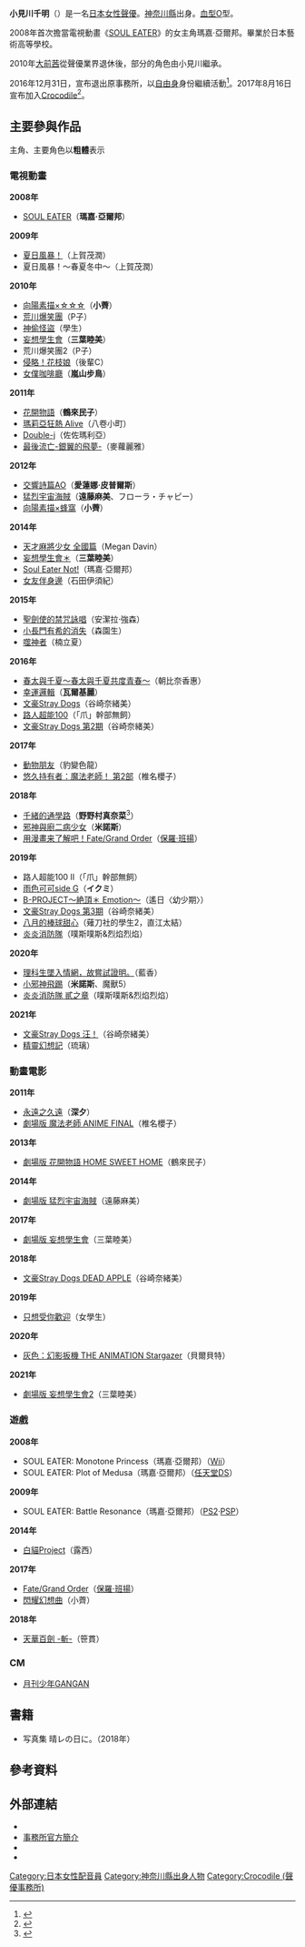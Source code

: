 {{Primarysources|time=2019-09-22}}
{{藝人
| 姓名     = 小見川 千明
| 類型     = 配音員
| 圖片     = Chiaki OMIGAWA 20170421.jpg
| 圖片尺寸 = 
| 圖片簡介 = 
| 原名     = 
| 外文名   = 小見川 千明
| 外文     = ja
| 國籍     = {{JPN}}
| 出生日期 = {{Birth_date_and_age|1989|11|11}}
| 出生地點 = {{JPN}}[[神奈川縣|神奈川縣]]
| 逝世日期 = 
| 逝世地點 = 
| 職業     = 
| 語言     = 
| 教育程度 = 
| 宗教信仰 = 
| 配偶     = 
| 音樂類型 = 
| 演奏樂器 = 
| 出道日期 = 
| 出道作   = 瑪嘉·亞爾邦（[[SOUL_EATER|SOUL EATER]]）
| 活躍年代 = 2008年－
| 唱片公司 = 
| 經紀公司 = [[Crocodile_(聲優事務所)|Crocodile]]
| 網站     = 
| 相關團體 = 
| 獎項     = 
| 代表作 = 瑪嘉·亞爾邦（[[SOUL_EATER|SOUL EATER]]）<br /> 嵐山步鳥（[[女僕咖啡廳|女僕咖啡廳]]）<br /> 鶴來民子（[[花開物語|花開物語]]）
}}
{{Japanese|japanese=小見川 千明|kana=おみがわ ちあき|romaji=Omigawa Chiaki}}
'''小見川千明'''（{{bd|1989年|11月11日}}）是一名[[日本|日本]][[女性|女性]][[聲優|聲優]]。[[神奈川縣|神奈川縣]]出身。[[血型|血型]]O型。

2008年首次擔當電視動畫《[[SOUL_EATER|SOUL EATER]]》的女主角瑪嘉·亞爾邦。畢業於日本藝術高等學校。

2010年[[大前茜|大前茜]]從聲優業界退休後，部分的角色由小見川繼承。

2016年12月31日，宣布退出原事務所{{tsl|ja|ヒラタオフィス|Hirata Office}}，以[[自由職業|自由身]]身份繼續活動<ref>{{Cite web|url=http://omigawa.net/kotoba_no_chizu/kotoba_no_chizu.html|script-title=ja:*ご報告*|date=2016-12-31|publisher=小見川千明官方網站|accessdate=2017-01-02|language=ja|archiveurl=https://web.archive.org/web/20170101001254/http://omigawa.net/kotoba_no_chizu/kotoba_no_chizu.html|archivedate=2017-01-01}}</ref>。2017年8月16日宣布加入[[Crocodile_(聲優事務所)|Crocodile]]<ref>{{Cite web|url=https://twitter.com/omigawa_chiaki/status/897659879430782976|script-title=ja:この度 小見川千明は『クロコダイル』さんにお世話になることになりました|date=2017-08-16|website=小見川千明Twitter|accessdate=2017-09-04|language=ja}}</ref>。

== 主要參與作品 ==
主角、主要角色以'''粗體'''表示

=== 電視動畫 ===
'''2008年'''
* [[SOUL_EATER|SOUL EATER]]（'''瑪嘉·亞爾邦'''）<!--4月7日-->

'''2009年'''
* [[夏日風暴！|夏日風暴！]]（上賀茂潤）<!--4月5日-->
* 夏日風暴！〜春夏冬中〜（上賀茂潤）<!--10月4日-->

'''2010年'''
* [[向陽素描_(動畫)|向陽素描×☆☆☆]]（'''小薺'''）<!--1月7日-->
* [[荒川爆笑團|荒川爆笑團]]（P子）<!--4月4日-->
* [[神偷怪盜|神偷怪盜]]（學生）<!--4月17日-->
* [[妄想學生會|妄想學生會]]（'''三葉睦美'''）<!--7月3日-->
* 荒川爆笑團2（P子）<!--10月3日-->
* [[侵略！花枝娘|侵略！花枝娘]]（後輩C）<!--10月4日-->
* [[女僕咖啡廳_(漫畫)|女僕咖啡廳]]（'''嵐山步鳥'''）<!--10月7日-->

'''2011年'''
* [[花開物語|花開物語]]（'''鶴來民子'''）<!--4月3日-->
* [[瑪莉亞狂熱|瑪莉亞狂熱 Alive]]（八卷小町）<!--4月7日-->
* [[Double-j|Double-j]]（佐佐瑪利亞）<!--6月28日-->
* [[最後流亡-銀翼的飛夢-|最後流亡-銀翼的飛夢-]]（麥蘿麗雅）<!--10月7日-->

'''2012年'''
* [[交響詩篇AO|交響詩篇AO]]（'''愛蓮娜·皮普爾斯'''）<!--4月12日-->
* [[迷你裙宇宙海賊|猛烈宇宙海賊]]（'''遠藤麻美'''、フローラ・チャピー）<!--1月7日-->
* [[向陽素描_(動畫)|向陽素描×蜂窩]]（'''小薺'''）<!--10月4日-->

'''2014年'''
* [[天才麻將少女|天才麻將少女 全國篇]]（Megan Davin）<!--1月5日-->
* [[妄想學生會|妄想學生會＊]]（'''三葉睦美'''）<!--1月4日-->
* [[Soul_Eater_Not!|Soul Eater Not!]]（瑪嘉·亞爾邦）<!--4月8日-->
* [[女友伴身邊|女友伴身邊]]（石田伊須紀）<!--10月12日-->

'''2015年'''
* [[聖劍使的禁咒詠唱|聖劍使的禁咒詠唱]]（安潔拉·強森）<!--1月12日-->
* [[小長門有希的消失|小長門有希的消失]]（森園生）<!--4月4日-->
* [[噬神者|噬神者]]（楠立夏）<!--7月4日-->

'''2016年'''
* [[春&夏事件簿|春太與千夏～春太與千夏共度青春～]]（朝比奈香惠）<!--1月6日-->
* [[幸運邏輯|幸運邏輯]]（'''瓦爾基麗'''）<!--1月9日-->
* [[文豪Stray_Dogs|文豪Stray Dogs]]（谷崎奈緒美）<!--4月6日-->
* [[路人超能100|路人超能100]]（「爪」幹部無飼）<!--7月11日-->
* [[文豪Stray_Dogs|文豪Stray Dogs 第2期]]（谷崎奈緒美）<!--10月6日-->

'''2017年'''
* [[動物朋友|動物朋友]]（豹變色龍）
* [[悠久持有者|悠久持有者：魔法老師！ 第2部]]（椎名櫻子）

'''2018年'''
* [[千緒的通學路|千緒的通學路]]（'''野野村真奈菜'''<ref>{{Cite web|url=http://chiochan.jp/|title=CAST|work=電視動畫「千緒的通學路」官網|accessdate=2018-03-05|archive-date=2018-06-04|archive-url=https://web.archive.org/web/20180604210015/http://chiochan.jp/|dead-url=no}}</ref>）
* [[邪神與廚二病少女|邪神與廚二病少女]]（'''米諾斯'''）
* [[Fate/Grand_Order|用漫畫来了解吧！Fate/Grand Order]]（[[保羅·班揚|保羅·班揚]]）

'''2019年'''
* 路人超能100 II（「爪」幹部無飼）<!--1月7日-->
* [[雨色可可|雨色可可side G]]（'''イクミ'''）<!--1月9日-->
* [[B-PROJECT|B-PROJECT～絶頂＊ Emotion～]]（遙日〈幼少期〉）<!--1月12日-->
* [[文豪Stray_Dogs|文豪Stray Dogs 第3期]]（谷崎奈緒美）<!--4月12日-->
* [[八月的棒球甜心|八月的棒球甜心]]（薙刀社的學生2，直江太結）<!--4月7日-->
* [[炎炎消防隊|炎炎消防隊]]（噗斯噗斯&烈焰烈焰）<!--7月5日-->

'''2020年'''
* [[理科生墜入情網，故嘗試證明。|理科生墜入情網，故嘗試證明。]]（藍香）<!--1月11日-->
* [[小邪神飛踢|小邪神飛踢]]（'''米諾斯'''、魔獸5）<!--4月6日-->
* [[炎炎消防隊|炎炎消防隊 貳之章]]（噗斯噗斯&烈焰烈焰）<!--7月3日-->

'''2021年'''
* [[文豪Stray_Dogs|文豪Stray Dogs 汪！]]（谷崎奈緒美）<!--1月13日-->
* [[精靈幻想記|精靈幻想記]]（琉璃）<!--9月1日-->

=== 動畫電影 ===
'''2011年'''
* [[永遠之久遠|永遠之久遠]]（'''深夕'''）
* [[劇場版_魔法老師！_ANIME_FINAL|劇場版 魔法老師 ANIME FINAL]]（椎名櫻子）

'''2013年'''
* [[花開物語|劇場版 花開物語 HOME SWEET HOME]]（鶴來民子）

'''2014年'''
* [[迷你裙宇宙海賊|劇場版 猛烈宇宙海賊]]（遠藤麻美）

'''2017年'''
* [[妄想學生會|劇場版 妄想學生會]]（三葉睦美）

'''2018年'''
* [[文豪Stray_Dogs|文豪Stray Dogs DEAD APPLE]]（谷崎奈緒美）<!--3月3日-->

'''2019年'''
* [[只想受你歡迎|只想受你歡迎]]（女學生）<!--10月25日-->

'''2020年'''
* [[灰色：幻影扳機|灰色：幻影扳機 THE ANIMATION Stargazer]]（貝爾貝特）<!--11月27日-->

'''2021年'''
* [[妄想學生會|劇場版 妄想學生會2]]（三葉睦美）

=== 遊戲 ===
'''2008年'''
* SOUL EATER: Monotone Princess（瑪嘉‧亞爾邦）（[[Wii|Wii]]）
* SOUL EATER: Plot of Medusa（瑪嘉‧亞爾邦）（[[任天堂DS|任天堂DS]]）
'''2009年'''
* SOUL EATER: Battle Resonance（瑪嘉‧亞爾邦）（[[PS2|PS2]]·[[PSP|PSP]]）
'''2014年'''
* [[白貓Project|白貓Project]]（露西）
'''2017年'''
* [[Fate/Grand_Order|Fate/Grand Order]]（[[保羅·班揚|保羅·班揚]]）
* [[閃耀幻想曲|閃耀幻想曲]]（小薺）
'''2018年'''
* [[天華百劍_-斬-|天華百劍 -斬-]]（笹貫）

=== CM ===
* [[月刊少年GANGAN|月刊少年GANGAN]]

== 書籍 ==
* 写真集 晴レの日に。（2018年）

== 參考資料 ==
{{Reflist}}

== 外部連結 ==
* {{Official}}
* [https://www.crocodile-ltd.com/chiakiomigawa 事務所官方簡介] {{Wayback|url=https://www.crocodile-ltd.com/chiakiomigawa |date=20170904062643 }}{{Ja_icon}}
* {{Twitter}}{{Ja_icon}}
* {{Instagram}}{{Ja_icon}}

{{Crocodile (聲優事務所)}}
{{Radio Dottoai}}
{{Portal_bar|动漫|電視|电影|电子游戏|文化|日本}}
{{Authority_control}}

{{DEFAULTSORT:Omigawa Chiaki}}
[[Category:日本女性配音員|Category:日本女性配音員]]
[[Category:神奈川縣出身人物|Category:神奈川縣出身人物]]
[[Category:Crocodile_(聲優事務所)|Category:Crocodile (聲優事務所)]]